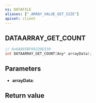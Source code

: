 ```yaml
---
ns: DATAFILE
aliases: ["_ARRAY_VALUE_GET_SIZE"]
apiset: client
---
```

## DATAARRAY_GET_COUNT

```c
// 0x6A885BF69239E539
int DATAARRAY_GET_COUNT(Any* arrayData);
```


## Parameters
* **arrayData**:

## Return value